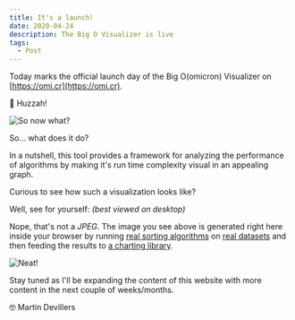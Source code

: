 ```yaml
---
title: It's a launch!
date: 2020-04-24
description: The Big O Visualizer is live
tags:
  - Post
---
```


Today marks the official launch day of the Big O(omicron) Visualizer on [https://omi.cr](https://omi.cr).

🥂 Huzzah!

![So now what?](./giphy-so-now-what.gif)

So... what does it do?

In a nutshell, this tool provides a framework for analyzing the performance of algorithms by making it's run time complexity visual in an appealing graph.

Curious to see how such a visualization looks like?

Well, see for yourself: *(best viewed on desktop)*

<ComplexityChart title="Time complexity of sorting algorithms on various lists of numbers">
    <ComplexitySeries/>
    <AnalysisSeries algorithms={Algorithms.all} dataSets={[DataSets.random, DataSets.sorted, DataSets.reversed]} scatter={true}/>
</ComplexityChart>

Nope, that's not a *JPEG*. The image you see above is generated right here inside your browser by running [real sorting algorithms](https://github.com/MartinDevillers/omicron/tree/master/src/algorithms) on [real datasets](https://github.com/MartinDevillers/omicron/blob/master/src/data-sets.ts) and then feeding the results to [a charting library](https://www.highcharts.com/).

![Neat!](giphy-neat.gif)

Stay tuned as I'll be expanding the content of this website with more content in the next couple of weeks/months.

🤓 Martin Devillers